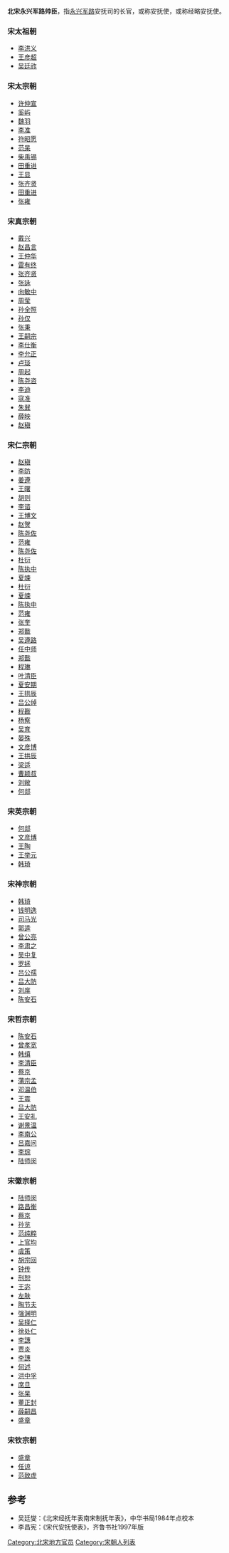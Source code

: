 '''北宋永兴军路帅臣'''，指[[永兴军路|永兴军路]]安抚司的长官，或称安抚使，或称经略安抚使。

===宋太祖朝===
*[[李洪义_(五代)|李洪义]]
*[[王彦超|王彦超]]
*[[吴廷祚|吴廷祚]]
===宋太宗朝===
*[[许仲宣|许仲宣]]
*[[奚屿|奚屿]]
*[[魏羽|魏羽]]
*[[李准|李准]]
*[[符昭愿|符昭愿]]
*[[范杲|范杲]]
*[[柴禹锡|柴禹锡]]
*[[田重进|田重进]]
*[[王显|王显]]
*[[张齐贤|张齐贤]]
*[[田重进|田重进]]
*[[张雍|张雍]]
===宋真宗朝===
*[[戴兴|戴兴]]
*[[赵昌言|赵昌言]]
*[[王仲华|王仲华]]
*[[雷有终|雷有终]]
*[[张齐贤|张齐贤]]
*[[张詠|张詠]]
*[[向敏中|向敏中]]
*[[周莹|周莹]]
*[[孙全照|孙全照]]
*[[孙仅|孙仅]]
*[[张秉|张秉]]
*[[王嗣宗|王嗣宗]]
*[[李仕衡|李仕衡]]
*[[李允正|李允正]]
*[[卢琰|卢琰]]
*[[周起|周起]]
*[[陈尧咨|陈尧咨]]
*[[李迪|李迪]]
*[[寇准|寇准]]
*[[朱巽|朱巽]]
*[[薛映|薛映]]
*[[赵稹|赵稹]]
===宋仁宗朝===
*[[赵稹|赵稹]]
*[[李防|李防]]
*[[姜遵|姜遵]]
*[[王曙|王曙]]
*[[胡则|胡则]]
*[[李谘|李谘]]
*[[王博文|王博文]]
*[[赵贺|赵贺]]
*[[陈尧佐|陈尧佐]]
*[[范雍|范雍]]
*[[陈尧佐|陈尧佐]]
*[[杜衍|杜衍]]
*[[陈执中|陈执中]]
*[[夏竦|夏竦]]
*[[杜衍|杜衍]]
*[[夏竦|夏竦]]
*[[陈执中|陈执中]]
*[[范雍|范雍]]
*[[张奎|张奎]]
*[[郑戬|郑戬]]
*[[吴遵路|吴遵路]]
*[[任中师|任中师]]
*[[郑戬|郑戬]]
*[[程琳_(北宋)|程琳]]
*[[叶清臣|叶清臣]]
*[[夏安期|夏安期]]
*[[王拱辰|王拱辰]]
*[[吕公绰|吕公绰]]
*[[程戡|程戡]]
*[[杨察|杨察]]
*[[吴育|吴育]]
*[[晏殊|晏殊]]
*[[文彦博|文彦博]]
*[[王拱辰|王拱辰]]
*[[梁适|梁适]]
*[[曹颖叔|曹颖叔]]
*[[刘敞|刘敞]]
*[[何郯|何郯]]

===宋英宗朝===
*[[何郯|何郯]]
*[[文彦博|文彦博]]
*[[王陶|王陶]]
*[[王举元|王举元]]
*[[韩琦|韩琦]]
===宋神宗朝===
*[[韩琦|韩琦]]
*[[钱明逸|钱明逸]]
*[[司马光|司马光]]
*[[郭逵|郭逵]]
*[[曾公亮|曾公亮]]
*[[李肃之|李肃之]]
*[[吴中复|吴中复]]
*[[罗拯|罗拯]]
*[[吕公孺|吕公孺]]
*[[吕大防|吕大防]]
*[[刘庠|刘庠]]
*[[陈安石|陈安石]]
===宋哲宗朝===
*[[陈安石|陈安石]]
*[[曾孝宽|曾孝宽]]
*[[韩缜|韩缜]]
*[[李清臣|李清臣]]
*[[蔡京|蔡京]]
*[[蒲宗孟|蒲宗孟]]
*[[邓温伯|邓温伯]]
*[[王震|王震]]
*[[吕大防|吕大防]]
*[[王安礼|王安礼]]
*[[谢景温|谢景温]]
*[[李南公|李南公]]
*[[吕嘉问|吕嘉问]]
*[[李琮|李琮]]
*[[陆师闵|陆师闵]]
===宋徽宗朝===
*[[陆师闵|陆师闵]]
*[[路昌衡|路昌衡]]
*[[蔡京|蔡京]]
*[[孙览|孙览]]
*[[范纯粹|范纯粹]]
*[[上官均|上官均]]
*[[虞策|虞策]]
*[[胡宗回|胡宗回]]
*[[钟传|钟传]]
*[[刑恕|刑恕]]
*[[王宓|王宓]]
*[[左肤|左肤]]
*[[陶节夫|陶节夫]]
*[[强渊明|强渊明]]
*[[吴择仁|吴择仁]]
*[[徐处仁|徐处仁]]
*[[李譓|李譓]]
*[[贾炎|贾炎]]
*[[李譓|李譓]]
*[[何述|何述]]
*[[洪中孚|洪中孚]]
*[[席旦|席旦]]
*[[张杲|张杲]]
*[[董正封|董正封]]
*[[薛嗣昌|薛嗣昌]]
*[[盛章|盛章]]
===宋钦宗朝===
*[[盛章|盛章]]
*[[任谅|任谅]]
*[[范致虚|范致虚]]
==参考==
*吴廷燮：《北宋经抚年表南宋制抚年表》，中华书局1984年点校本
*李昌宪：《宋代安抚使表》，齐鲁书社1997年版

[[Category:北宋地方官员|Category:北宋地方官员]]
[[Category:宋朝人列表|Category:宋朝人列表]]